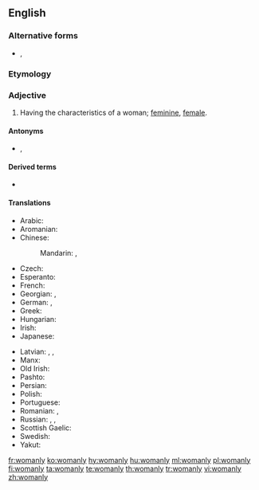 ==English==

===Alternative forms===
* {{l|en|womonly}}, {{l|en|womynly}} {{qualifier|[[feminist]] spellings; rare; see usage notes at ''[[woman]]''}}

===Etymology===
{{suffix|woman|ly|lang=en}}

===Adjective===
{{en-adj|er}}

# Having the characteristics of a woman; [[feminine]], [[female]].

====Antonyms====
* {{l|en|masculine}}, {{l|en|male}}

====Derived terms====
* {{l|en|womanliness}}

====Translations====
{{trans-top|having the characteristics of a woman}}
* Arabic: {{t|ar|نِسَوِيّ}}
* Aromanian: {{t|rup|muljirescu}}
* Chinese:
*: Mandarin: {{t|cmn|女子氣|sc=Hani}}, {{t|cmn|女子气|tr=nǚzǐqì|sc=Hani}}
* Czech: {{t+|cs|ženský}}
* Esperanto: {{t|eo|virina}}
* French: {{t+|fr|féminin}}
* Georgian: {{t|ka|ქალური|sc=Geor}}, {{t|ka|დედაკაცური|sc=Geor}}
* German: {{t+|de|weiblich}}, {{t|de|fraulich}}
* Greek: {{t+|el|γυναικείος}}
* Hungarian: {{t+|hu|nőies}}
* Irish: {{t|ga|banúil}}
* Japanese: {{t|ja|女らしい|tr=[[おんならしい]], onnarashii|sc=Jpan}}
{{trans-mid}}
* Latvian: {{t|lv|sievišķīgs}}, {{t|lv|sievišķs}}, {{t|lv|sieviešu}}
* Manx: {{t|gv|benoil}}
* Old Irish: {{t|sga|banamail}}
* Pashto: {{t+|ps|ښځينه|tr=ẍëźina}}
* Persian: {{t+|fa|زنانه|tr=zanâne|sc=fa-Arab}}
* Polish: {{t+|pl|kobiecy}}
* Portuguese: {{t+|pt|feminino}}
* Romanian: {{t+|ro|feminin|m}}, {{t+|ro|femeiesc|m}}
* Russian: {{t+|ru|же́нственный}}, {{t+|ru|же́нский}} {{qualifier|feminine}}, {{t+|ru|женоподо́бный}} {{qualifier|womanlike}}
* Scottish Gaelic: {{t|gd|banail}}
* Swedish: {{t+|sv|kvinnlig}}
* Yakut: {{t|sah|дьахтардыы|sc=Cyrl}}
{{trans-bottom}}

[[fr:womanly]]
[[ko:womanly]]
[[hy:womanly]]
[[hu:womanly]]
[[ml:womanly]]
[[pl:womanly]]
[[fi:womanly]]
[[ta:womanly]]
[[te:womanly]]
[[th:womanly]]
[[tr:womanly]]
[[vi:womanly]]
[[zh:womanly]]